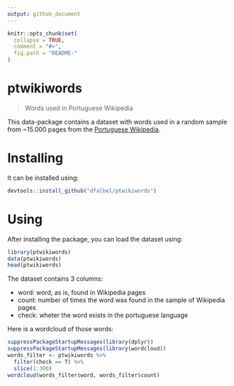 ```yaml
---
output: github_document
---
```


<!-- README.md is generated from README.Rmd. Please edit that file -->

```r
knitr::opts_chunk$set(
  collapse = TRUE,
  comment = "#>",
  fig.path = "README-"
)
```

ptwikiwords
===============================
> Words used in Portuguese Wikipedia

This data-package contains a dataset with words used in a random sample from ~15.000
pages from the [Portuguese Wikipedia](https://pt.wikipedia.org/).

# Installing

It can be installed using:

```r
devtools::install_github("dfalbel/ptwikiwords")
```

# Using

After installing the package, you can load the dataset using:

```r
library(ptwikiwords)
data(ptwikiwords)
head(ptwikiwords)
```

The dataset contains 3 columns:

* word: word, as is, found in Wikipedia pages
* count: number of times the word was found in the sample of Wikipedia pages
* check: wheter the word exists in the portuguese language

Here is a wordcloud of those words:

```r
suppressPackageStartupMessages(library(dplyr))
suppressPackageStartupMessages(library(wordcloud))
words_filter <- ptwikiwords %>%
  filter(check == T) %>%
  slice(1:300)
wordcloud(words_filter$word, words_filter$count)
```


